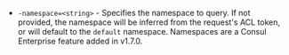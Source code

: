 - `-namespace=<string>` - Specifies the namespace to query. If not provided, the namespace will be inferred from the request's ACL token, or will default to the `default` namespace. Namespaces are a Consul Enterprise feature added in v1.7.0.
